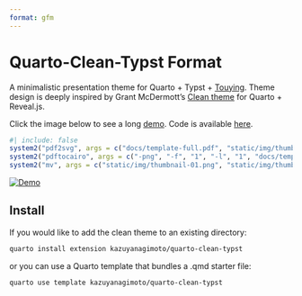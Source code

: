 ```yaml
---
format: gfm
---
```


# Quarto-Clean-Typst Format

A minimalistic presentation theme for Quarto + Typst + [Touying](https://touying-typ.github.io).
Theme design is deeply inspired by Grant McDermott's [Clean theme](https://github.com/grantmcdermott/quarto-revealjs-clean) for Quarto + Reveal.js.


Click the image below to see a long [demo](https://kazuyanagimoto.com/quarto-clean-typst/template-full.pdf).
Code is available [here](https://github.com/kazuyanagimoto/quarto-clean-typst/blob/main/template-full.qmd).

```r
#| include: false
system2("pdf2svg", args = c("docs/template-full.pdf", "static/img/thumbnail.svg"))
system2("pdftocairo", args = c("-png", "-f", "1", "-l", "1", "docs/template-full.pdf", "static/img/thumbnail"))
system2("mv", args = c("static/img/thumbnail-01.png", "static/img/thumbnail.png"))
```

[![Demo](static/img/thumbnail.png)](https://kazuyanagimoto.com/quarto-clean-typst/template-full.pdf)

## Install


If you would like to add the clean theme to an existing directory:

```bash
quarto install extension kazuyanagimoto/quarto-clean-typst
```

or you can use a Quarto template that bundles a .qmd starter file:


```bash
quarto use template kazuyanagimoto/quarto-clean-typst
```





